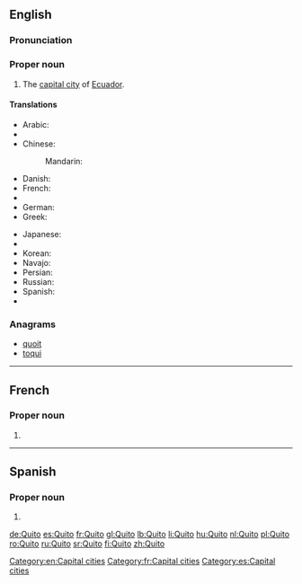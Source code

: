 {{also|quito}}
==English==
{{wikipedia}}
===Pronunciation===
{{rfp|lang=en}}

===Proper noun===
{{en-proper noun}}

# The [[capital city]] of [[Ecuador]].

====Translations====
{{trans-top|capital of Ecuador}}
* Arabic: {{t-|ar|كيتو|m|tr=kītū}}
* {{trreq|hy}}
* Chinese:
*: Mandarin: {{t|cmn|基多|tr=Jīduō|sc=Hani}}
* Danish: {{t-|da|Quito}}
* French: {{t+|fr|Quito|m}}
* {{trreq|ka}}
* German: {{t+|de|Quito|n}}
* Greek: {{t-|el|Κίτο|n|tr=}}
{{trans-mid}}
* Japanese: {{t-|ja|キト|tr=Kito}}
* {{trreq|km}}
* Korean: {{t-|ko|키토|tr=Kito|sc=Hang}}
* Navajo: {{tø|nv|Kíítʼo}}
* Persian: {{t-|fa|کیتو|tr=Kito|sc=fa-Arab}}
* Russian: {{t+|ru|Кито|m|tr=Kíto}} {{qualifier|indeclinable}}
* Spanish: {{t+|es|Quito|m}}
* {{trreq|th}}
{{trans-bottom}}

===Anagrams===
* [[quoit#English|quoit]]
* [[toqui#English|toqui]]

[[Category:en:Capital cities]]

----

==French==

===Proper noun===
{{fr-proper noun}}

# {{l/en|Quito}}

[[Category:fr:Capital cities]]

----

==Spanish==

===Proper noun===
{{es-proper noun|m}}

# {{l/en|Quito}}

[[Category:es:Capital cities]]

[[de:Quito]]
[[es:Quito]]
[[fr:Quito]]
[[gl:Quito]]
[[lb:Quito]]
[[li:Quito]]
[[hu:Quito]]
[[nl:Quito]]
[[pl:Quito]]
[[ro:Quito]]
[[ru:Quito]]
[[sr:Quito]]
[[fi:Quito]]
[[zh:Quito]]